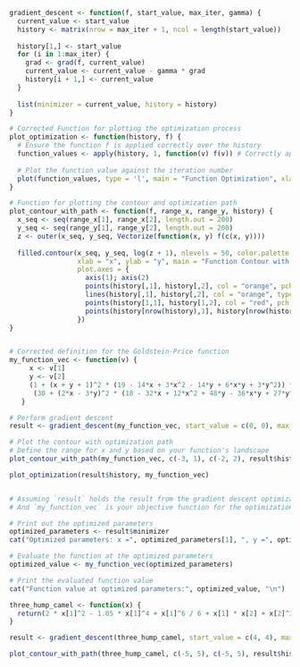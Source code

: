 ```r
gradient_descent <- function(f, start_value, max_iter, gamma) {
  current_value <- start_value
  history <- matrix(nrow = max_iter + 1, ncol = length(start_value))
  
  history[1,] <- start_value
  for (i in 1:max_iter) {
    grad <- grad(f, current_value)
    current_value <- current_value - gamma * grad
    history[i + 1,] <- current_value
  }
  
  list(minimizer = current_value, history = history)
}
```


```r
# Corrected Function for plotting the optimization process
plot_optimization <- function(history, f) {
  # Ensure the function f is applied correctly over the history
  function_values <- apply(history, 1, function(v) f(v)) # Correctly apply f
  
  # Plot the function value against the iteration number
  plot(function_values, type = 'l', main = "Function Optimization", xlab = "Iteration", ylab = "Function Value", col = "blue")
}

# Function for plotting the contour and optimization path
plot_contour_with_path <- function(f, range_x, range_y, history) {
  x_seq <- seq(range_x[1], range_x[2], length.out = 200)
  y_seq <- seq(range_y[1], range_y[2], length.out = 200)
  z <- outer(x_seq, y_seq, Vectorize(function(x, y) f(c(x, y))))
  
  filled.contour(x_seq, y_seq, log(z + 1), nlevels = 50, color.palette = viridis::viridis,
                 xlab = "x", ylab = "y", main = "Function Contour with Optimization Path",
                 plot.axes = {
                   axis(1); axis(2)
                   points(history[,1], history[,2], col = "orange", pch = 20, cex = 0.5)
                   lines(history[,1], history[,2], col = "orange", type = "l")
                   points(history[1,1], history[1,2], col = "red", pch = 20, cex = 0.7)
                   points(history[nrow(history),1], history[nrow(history),2], col = "red", pch = 8, cex = 0.7)
                 })
}


# Corrected definition for the Goldstein-Price function
my_function_vec <- function(v) {
     x <- v[1]
     y <- v[2]
     (1 + (x + y + 1)^2 * (19 - 14*x + 3*x^2 - 14*y + 6*x*y + 3*y^2)) *
      (30 + (2*x - 3*y)^2 * (18 - 32*x + 12*x^2 + 48*y - 36*x*y + 27*y^2))
   }

# Perform gradient descent
result <- gradient_descent(my_function_vec, start_value = c(0, 0), max_iter = 100, gamma = 0.000595)

# Plot the contour with optimization path
# Define the range for x and y based on your function's landscape
plot_contour_with_path(my_function_vec, c(-3, 1), c(-2, 2), result$history)

plot_optimization(result$history, my_function_vec)


# Assuming `result` holds the result from the gradient descent optimization
# And `my_function_vec` is your objective function for the optimization

# Print out the optimized parameters
optimized_parameters <- result$minimizer
cat("Optimized parameters: x =", optimized_parameters[1], ", y =", optimized_parameters[2], "\n")

# Evaluate the function at the optimized parameters
optimized_value <- my_function_vec(optimized_parameters)

# Print the evaluated function value
cat("Function value at optimized parameters:", optimized_value, "\n")

```
```r


three_hump_camel <- function(x) {
  return(2 * x[1]^2 - 1.05 * x[1]^4 + x[1]^6 / 6 + x[1] * x[2] + x[2]^2)
}

result <- gradient_descent(three_hump_camel, start_value = c(4, 4), max_iter = 1000, gamma = 0.0000595)

plot_contour_with_path(three_hump_camel, c(-5, 5), c(-5, 5), result$history)
```
```r

```

